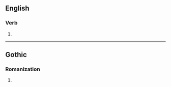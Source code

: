 ==English==

===Verb===
{{head|en|verb form}}

# {{en-third-person singular of|dumb}}

----

==Gothic==

===Romanization===
{{got-rom}}

# {{got-romanization of|𐌳𐌿𐌼𐌱𐍃}}